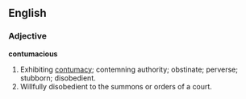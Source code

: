 ==English==
===Adjective===
'''contumacious'''
#Exhibiting [[contumacy]]; contemning authority; obstinate; perverse; stubborn; disobedient.
#Willfully disobedient to the summons or orders of a court.